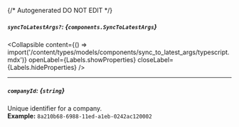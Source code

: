 {/* Autogenerated DO NOT EDIT  */}

##### `syncToLatestArgs?`: *{`components.SyncToLatestArgs`}*

<Collapsible content={() => import('/content/types/models/components/sync_to_latest_args/typescript.mdx')} openLabel={Labels.showProperties} closeLabel={Labels.hideProperties} />


---
##### `companyId`: *{`string`}*
Unique identifier for a company.
<br/>
**Example:** `8a210b68-6988-11ed-a1eb-0242ac120002`



